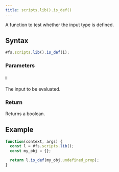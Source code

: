```yaml
---
title: scripts.lib().is_def()
---
```


A function to test whether the input type is defined.

## Syntax

```js
#fs.scripts.lib().is_def(i);
```

### Parameters

#### i

The input to be evaluated.

### Return

Returns a boolean.

## Example

```js
function(context, args) {
  const l = #fs.scripts.lib();
  const my_obj = {};

  return l.is_def(my_obj.undefined_prop);
}
```
